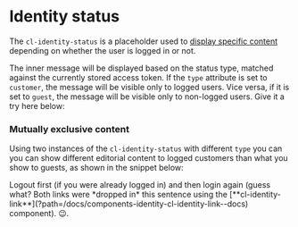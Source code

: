 
<Meta of={Stories} />

# Identity status

The `cl-identity-status` is a placeholder used to [display specific content](#mutually-exclusive-content) depending on whether the user is logged in or not.

The inner message will be displayed based on the status type, matched against the currently stored access token. If the `type` attribute is set to `customer`, the message will be visible only to logged users. Vice versa, if it is set to `guest`, the message will be visible only to non-logged users. Give it a try here below:

<Canvas of={Stories.Basic} />

<Controls of={Stories.Basic} />

### Mutually exclusive content

Using two instances of the `cl-identity-status` with different `type` you can you can show different editorial content to logged customers than what you show to guests, as shown in the snippet below:

<Canvas of={Stories.Message} />

<Alert title="Try it out!" type="success">
  <cl-identity-link class="font-bold" type="logout" target="_parent">Logout</cl-identity-link> first (if you were already logged in) and then <cl-identity-link class="font-bold" type="login" target="_blank">login</cl-identity-link> again (guess what? Both links were *dropped in* this sentence using the [**cl-identity-link**](?path=/docs/components-identity-cl-identity-link--docs) component). 😉.
</Alert>

